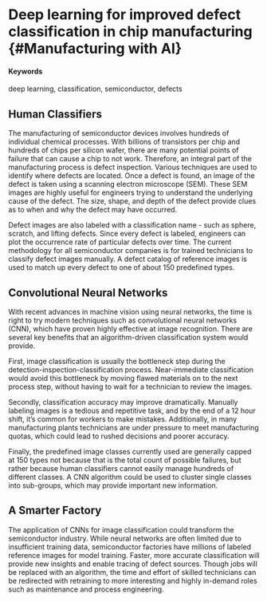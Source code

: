 # Deep learning for improved defect classification in chip manufacturing {#Manufacturing with AI}

#### Keywords

deep learning, classification, semiconductor, defects

## Human Classifiers

The manufacturing of semiconductor devices involves hundreds of individual chemical processes.  With billions of transistors per chip and hundreds of chips per silicon wafer, there are many potential points of failure that can cause a chip to not work.   Therefore, an integral part of the manufacturing process is defect inspection.  Various techniques are used to identify where defects are located. Once a defect is found, an image of the defect is taken using a scanning electron microscope (SEM).  These SEM images are highly useful for engineers trying to understand the underlying cause of the defect.  The size, shape, and depth of the defect provide clues as to when and why the defect may have occurred. 

Defect images are also labeled with a classification name - such as sphere, scratch, and lifting defects.  Since every defect is labeled, engineers can plot the occurrence rate of particular defects over time.  The current methodology for all semiconductor companies is for trained technicians to classify defect images manually.  A defect catalog of reference images is used to match up every defect to one of about 150 predefined types.  

## Convolutional Neural Networks

With recent advances in machine vision using neural networks, the time is right to try modern techniques such as convolutional neural networks (CNN), which have proven highly effective at image recognition.  There are several key benefits that an algorithm-driven classification system would provide.  

First, image classification is usually the bottleneck step during the detection-inspection-classification process.  Near-immediate classification would avoid this bottleneck by moving flawed materials on to the next process step, without having to wait for a technician to review the images.  

Secondly, classification accuracy may improve dramatically.  Manually labeling images is a tedious and repetitive task, and by the end of a 12 hour shift, it’s common for workers to make mistakes.  Additionally, in many manufacturing plants technicians are under pressure to meet manufacturing quotas, which could lead to rushed decisions and poorer accuracy.  

Finally, the predefined image classes currently used are generally capped at 150 types not because that is the total count of possible failures, but rather because human classifiers cannot easily manage hundreds of different classes.  A CNN algorithm could be used to cluster single classes into sub-groups, which may provide important new information.


## A Smarter Factory

The application of CNNs for image classification could transform the semiconductor industry.  While neural networks are often limited due to insufficient training data, semiconductor factories have millions of labeled reference images for model training.  Faster, more accurate classification will provide new insights and enable tracing of defect sources.  Though jobs will be replaced with an algorithm, the time and effort of skilled technicians can be redirected with retraining to more interesting and highly in-demand roles such as maintenance and process engineering.  
